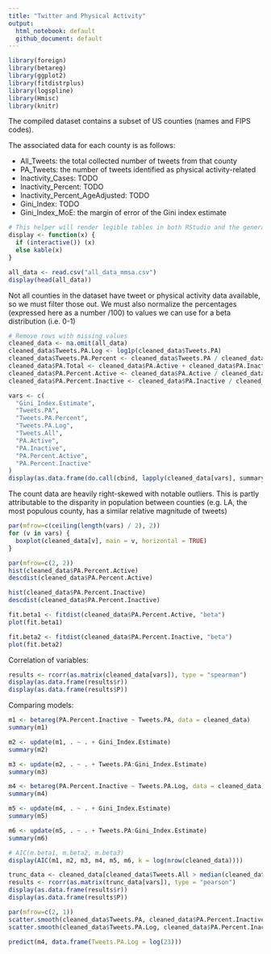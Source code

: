```yaml
---
title: "Twitter and Physical Activity"
output:
  html_notebook: default
  github_document: default
---
```

```r
library(foreign)
library(betareg)
library(ggplot2)
library(fitdistrplus)
library(logspline)
library(Hmisc)
library(knitr)
```

The compiled dataset contains a subset of US counties (names and FIPS codes).

The associated data for each county is as follows:

* All_Tweets: the total collected number of tweets from that county
* PA_Tweets: the number of tweets identified as physical activity-related
* Inactivity_Cases: TODO
* Inactivity_Percent: TODO
* Inactivity_Percent_AgeAdjusted: TODO
* Gini_Index: TODO
* Gini_Index_MoE: the margin of error of the Gini index estimate

```r
# This helper will render legible tables in both RStudio and the generated markdown.
display <- function(x) {
  if (interactive()) (x)
  else kable(x)
}

all_data <- read.csv("all_data_mmsa.csv")
display(head(all_data))
```

Not all counties in the dataset have tweet or physical activity data available, so we must filter those out.
We must also normalize the percentages (expressed here as a number /100) to values we can use for a beta distribution (i.e. 0-1)

```r
# Remove rows with missing values
cleaned_data <- na.omit(all_data)
cleaned_data$Tweets.PA.Log <- log1p(cleaned_data$Tweets.PA)
cleaned_data$Tweets.PA.Percent <- cleaned_data$Tweets.PA / cleaned_data$Tweets.All
cleaned_data$PA.Total <- cleaned_data$PA.Active + cleaned_data$PA.Inactive
cleaned_data$PA.Percent.Active <- cleaned_data$PA.Active / cleaned_data$PA.Total
cleaned_data$PA.Percent.Inactive <- cleaned_data$PA.Inactive / cleaned_data$PA.Total

vars <- c(
  "Gini_Index.Estimate",
  "Tweets.PA",
  "Tweets.PA.Percent",
  "Tweets.PA.Log",
  "Tweets.All",
  "PA.Active",
  "PA.Inactive",
  "PA.Percent.Active",
  "PA.Percent.Inactive"
)
display(as.data.frame(do.call(cbind, lapply(cleaned_data[vars], summary))))
```

The count data are heavily right-skewed with notable outliers. This is partly attributable to the disparity in population between counties
(e.g. LA, the most populous county, has a similar relative magnitude of tweets)

```r
par(mfrow=c(ceiling(length(vars) / 2), 2))
for (v in vars) {
  boxplot(cleaned_data[v], main = v, horizontal = TRUE)
}
```

```r
par(mfrow=c(2, 2))
hist(cleaned_data$PA.Percent.Active)
descdist(cleaned_data$PA.Percent.Active)

hist(cleaned_data$PA.Percent.Inactive)
descdist(cleaned_data$PA.Percent.Inactive)

fit.beta1 <- fitdist(cleaned_data$PA.Percent.Active, "beta")
plot(fit.beta1)

fit.beta2 <- fitdist(cleaned_data$PA.Percent.Inactive, "beta")
plot(fit.beta2)
```

Correlation of variables:

```r
results <- rcorr(as.matrix(cleaned_data[vars]), type = "spearman")
display(as.data.frame(results$r))
display(as.data.frame(results$P))
```

Comparing models:

```r
m1 <- betareg(PA.Percent.Inactive ~ Tweets.PA, data = cleaned_data)
summary(m1)

m2 <- update(m1, . ~ . + Gini_Index.Estimate)
summary(m2)

m3 <- update(m2, . ~ . + Tweets.PA:Gini_Index.Estimate)
summary(m3)

m4 <- betareg(PA.Percent.Inactive ~ Tweets.PA.Log, data = cleaned_data)
summary(m4)

m5 <- update(m4, . ~ . + Gini_Index.Estimate)
summary(m5)

m6 <- update(m5, . ~ . + Tweets.PA:Gini_Index.Estimate)
summary(m6)

# AIC(m.beta1, m.beta2, m.beta3)
display(AIC(m1, m2, m3, m4, m5, m6, k = log(nrow(cleaned_data))))
```

```r
trunc_data <- cleaned_data[cleaned_data$Tweets.All > median(cleaned_data$Tweets.All),]
results <- rcorr(as.matrix(trunc_data[vars]), type = "pearson")
display(as.data.frame(results$r))
display(as.data.frame(results$P))
```

```r
par(mfrow=c(2, 1))
scatter.smooth(cleaned_data$Tweets.PA, cleaned_data$PA.Percent.Inactive)
scatter.smooth(cleaned_data$Tweets.PA.Log, cleaned_data$PA.Percent.Inactive)
```

```r
predict(m4, data.frame(Tweets.PA.Log = log(23)))
```


